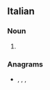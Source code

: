 ==Italian==

===Noun===
{{head|it|noun plural form|g=f}}

# {{plural of|it|cicala}}

===Anagrams===
* {{l|it|calice}}, {{l|it|cecali}}, {{l|it|leccai}}, {{l|it|leccia}}